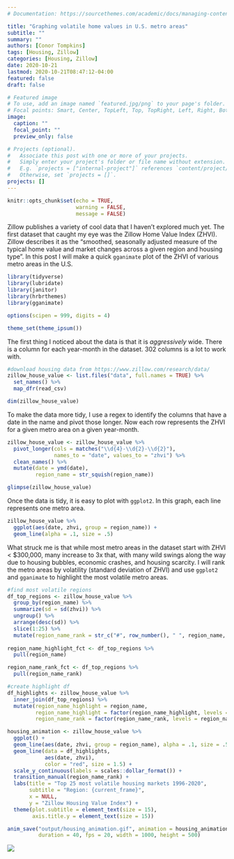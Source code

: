 ```yaml
---
# Documentation: https://sourcethemes.com/academic/docs/managing-content/

title: "Graphing volatile home values in U.S. metro areas"
subtitle: ""
summary: ""
authors: [Conor Tompkins]
tags: [Housing, Zillow]
categories: [Housing, Zillow]
date: 2020-10-21
lastmod: 2020-10-21T08:47:12-04:00
featured: false
draft: false

# Featured image
# To use, add an image named `featured.jpg/png` to your page's folder.
# Focal points: Smart, Center, TopLeft, Top, TopRight, Left, Right, BottomLeft, Bottom, BottomRight.
image:
  caption: ""
  focal_point: ""
  preview_only: false

# Projects (optional).
#   Associate this post with one or more of your projects.
#   Simply enter your project's folder or file name without extension.
#   E.g. `projects = ["internal-project"]` references `content/project/deep-learning/index.md`.
#   Otherwise, set `projects = []`.
projects: []
---
```


```r
knitr::opts_chunk$set(echo = TRUE, 
                      warning = FALSE, 
                      message = FALSE)
```

Zillow publishes a variety of cool data that I haven't explored much yet. The first dataset that caught my eye was the Zillow Home Value Index (ZHVI). Zillow describes it as the "smoothed, seasonally adjusted measure of the typical home value and market changes across a given region and housing type". In this post I will make a quick `gganimate` plot of the ZHVI of various metro areas in the U.S.

```r
library(tidyverse)
library(lubridate)
library(janitor)
library(hrbrthemes)
library(gganimate)

options(scipen = 999, digits = 4)

theme_set(theme_ipsum())
```

The first thing I noticed about the data is that it is *aggressively* wide. There is a column for each year-month in the dataset. 302 columns is a lot to work with.

```r
#download housing data from https://www.zillow.com/research/data/
zillow_house_value <- list.files("data", full.names = TRUE) %>% 
  set_names() %>% 
  map_dfr(read_csv)

dim(zillow_house_value)
```

To make the data more tidy, I use a regex to identify the columns that have a date in the name and pivot those longer. Now each row represents the ZHVI for a given metro area on a given year-month.
```r
zillow_house_value <- zillow_house_value %>% 
  pivot_longer(cols = matches("\\d{4}-\\d{2}-\\d{2}"),
               names_to = "date", values_to = "zhvi") %>% 
  clean_names() %>% 
  mutate(date = ymd(date),
         region_name = str_squish(region_name))

glimpse(zillow_house_value)
```

Once the data is tidy, it is easy to plot with `ggplot2`. In this graph, each line represents one metro area.
```r
zillow_house_value %>% 
  ggplot(aes(date, zhvi, group = region_name)) +
  geom_line(alpha = .1, size = .5)
```

What struck me is that while most metro areas in the dataset start with ZHVI < $300,000, many increase to 3x that, with many wild swings along the way due to housing bubbles, economic crashes, and housing scarcity. I will rank the metro areas by volatility (standard deviation of ZHVI) and use `ggplot2` and `gganimate` to highlight the most volatile metro areas.
```r
#find most volatile regions
df_top_regions <- zillow_house_value %>% 
  group_by(region_name) %>% 
  summarize(sd = sd(zhvi)) %>% 
  ungroup() %>% 
  arrange(desc(sd)) %>% 
  slice(1:25) %>% 
  mutate(region_name_rank = str_c("#", row_number(), " ", region_name, sep = ""))
  
region_name_highlight_fct <- df_top_regions %>% 
  pull(region_name)

region_name_rank_fct <- df_top_regions %>% 
  pull(region_name_rank)
```

```r
#create highlight df
df_highlights <- zillow_house_value %>% 
  inner_join(df_top_regions) %>% 
  mutate(region_name_highlight = region_name,
         region_name_highlight = factor(region_name_highlight, levels = region_name_highlight_fct),
         region_name_rank = factor(region_name_rank, levels = region_name_rank_fct))

housing_animation <- zillow_house_value %>% 
  ggplot() +
  geom_line(aes(date, zhvi, group = region_name), alpha = .1, size = .5) +
  geom_line(data = df_highlights,
            aes(date, zhvi),
            color = "red", size = 1.5) +
  scale_y_continuous(labels = scales::dollar_format()) +
  transition_manual(region_name_rank) +
  labs(title = "Top 25 most volatile housing markets 1996-2020",
       subtitle = "Region: {current_frame}",
       x = NULL,
       y = "Zillow Housing Value Index") +
  theme(plot.subtitle = element_text(size = 15),
        axis.title.y = element_text(size = 15))

anim_save("output/housing_animation.gif", animation = housing_animation,
          duration = 40, fps = 20, width = 1000, height = 500)
```

![](images/housing_animation-01.gif)